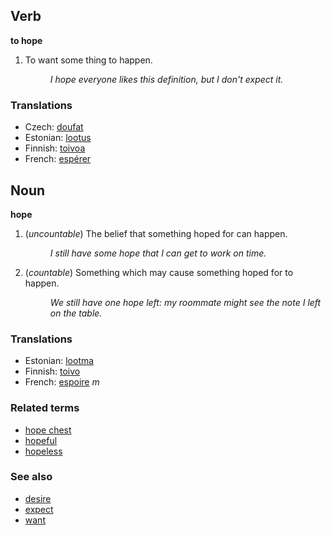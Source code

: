 ==Verb==
'''to hope'''
#To want some thing to happen.
#: ''I hope everyone likes this definition, but I don't expect it.''

===Translations===
*Czech: [[doufat]]
*Estonian: [[lootus]]
*Finnish: [[toivoa]]
*French: [[espérer]]

==Noun==
'''hope'''
# (''uncountable'') The belief that something hoped for can happen.
#: ''I still have some hope that I can get to work on time.''
# (''countable'') Something which may cause something hoped for to happen.
#: ''We still have one hope left: my roommate might see the note I left on the table.''

===Translations===
*Estonian: [[lootma]]
*Finnish: [[toivo]]
*French: [[espoire]] ''m''

===Related terms===
*[[hope chest]]
*[[hopeful]]
*[[hopeless]]

===See also===
*[[desire]]
*[[expect]]
*[[want]]